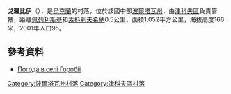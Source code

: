 {{coord|50|12|51|N|34|17|54|E|scale:100000_region:UA|display=title}}

'''戈羅比伊'''（{{lang-uk|Горобії}}），是[[烏克蘭|烏克蘭]]的村落，位於該國中部[[波爾塔瓦州|波爾塔瓦州]]，由[[津科夫區|津科夫區]]負責管轄，距離[[佩列利斯基_(津科夫區)|佩列利斯基]]和[[索科利夫希納_(津科夫區)|索科利夫希納]]0.5公里，面積1.052平方公里，海拔高度166米，2001年人口95。

==參考資料==
* [http://weather.in.ua/ua/poltavskaja/5590 Погода в селі Горобії] {{Wayback|url=http://weather.in.ua/ua/poltavskaja/5590 |date=20111219204707 }}

{{DEFAULTSORT:Горобії}}
[[Category:波爾塔瓦州村落|Category:波爾塔瓦州村落]]
[[Category:津科夫區村落|Category:津科夫區村落]]


{{Poltava-geo-stub}}